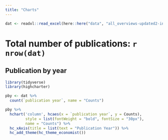 ```yaml
---
title: "Charts"
---
```




```r

dat <- readxl::read_excel(here::here("data", "all_overviews-updated2-inriched2.xlsx"))
```

# Total number of publications: `r nrow(dat)`



## Publication by year

```r
library(tidyverse)
library(highcharter)

pby <- dat %>% 
  count(`publication year`, name = "Counts")

pby %>%
  hchart('column', hcaes(x = `publication year`, y = Counts),
         style = list(fontWeight = "bold", fontSize = "30px"),
         name = "Counts") %>% 
  hc_xAxis(title = list(text = "Publication Year")) %>% 
  hc_add_theme(hc_theme_economist())

```

